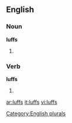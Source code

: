 
==English==

===Noun===
'''luffs'''

# {{plural of |[[luff]]}}

===Verb===
'''luffs'''

# {{third-person singular of|[[luff]]}}

[[Category:English plurals]]

[[ar:luffs]]
[[it:luffs]]
[[vi:luffs]]